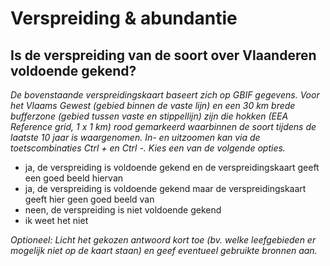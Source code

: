 # Verspreiding & abundantie

## Is de verspreiding van de soort over Vlaanderen voldoende gekend?

*De bovenstaande verspreidingskaart baseert zich op GBIF gegevens. Voor het Vlaams Gewest (gebied binnen de vaste lijn) en een 30 km brede bufferzone (gebied tussen vaste en stippellijn) zijn die hokken (EEA Reference grid, 1 x 1 km) rood gemarkeerd waarbinnen de soort tijdens de laatste 10 jaar is waargenomen. In- en uitzoomen kan via de toetscombinaties Ctrl + en Ctrl -. Kies een van de volgende opties.*

- ja, de verspreiding is voldoende gekend en de verspreidingskaart geeft een goed beeld hiervan
- ja, de verspreiding is voldoende gekend maar de verspreidingskaart geeft hier geen goed beeld van
- neen, de verspreiding is niet voldoende gekend
- ik weet het niet

*Optioneel: Licht het gekozen antwoord kort toe (bv. welke leefgebieden er mogelijk niet op de kaart staan) en geef eventueel gebruikte bronnen aan.*

&nbsp;


